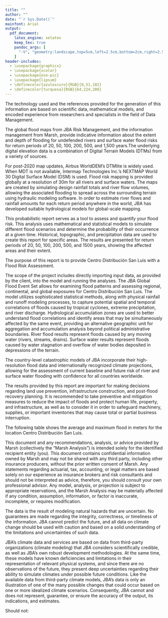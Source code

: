 ```yaml
---
title: ""
author: ""
date: "`r Sys.Date()`"
mainfont: Arial
output:
  pdf_document:
    latex_engine: xelatex
    keep_tex: true
    pandoc_args: [
      "-V", "geometry:landscape,top=5cm,left=2.5cm,bottom=2cm,right=2.5cm"
    ]
header-includes:
  - \usepackage{graphicx}
  - \usepackage{xcolor}
  - \usepackage{eso-pic}
  - \usepackage{lipsum}
  - \definecolor{azuloscuro}{RGB}{0,51,102}
  - \definecolor{turquesa}{RGB}{64,224,208}
---
```


\thispagestyle{empty}

\AddToShipoutPictureBG*{
  \includegraphics[width=\paperwidth,height=\paperheight]{image.png}
}

\vspace*{6cm}

\begin{flushleft}
  {\fontsize{38}{45}\selectfont \textbf{\textcolor{white}{Flood Model Report}}} \\[0.8cm]
  {\fontsize{24}{30}\selectfont \textcolor{white}{Portfolio Analysis}} \\[1.2cm]
  {\fontsize{24}{30}\selectfont \textcolor{white}{Cliente XXXX}} \\[0.4cm]
  {\Large \textcolor{white}{April 2025}} \\[4cm]
  {\small \textcolor{white}{A business of XXX}}
\end{flushleft}

\noindent
\textbf{\textcolor{turquesa}{\fontsize{16}{20}\selectfont Contenido}}

\noindent
\begin{enumerate}
  \item {\fontsize{11}{13}\selectfont Summary \dotfill \pageref{sec:summary}}
  \item {\fontsize{11}{13}\selectfont Results \dotfill \pageref{sec:results}}
\end{enumerate}

\newpage
\noindent
\textbf{\textcolor{turquesa}{\fontsize{16}{20}\selectfont Considerations}}
\vspace{0.5cm}

\noindent
\fontsize{11}{13}\selectfont The technology used and the references provided for the generation of this information are based on scientific data, mathematical models, and encoded experience from researchers and specialists in the field of Data Management.

\begin{itemize}
  \item {\fontsize{11}{13}\selectfont The present report, as well as the analysis, models,    and predictions contained in this document ("Information", are based on data provided by    MARSH through our client: Centro Distribucion San Luis and managed through the risk         assessment computer technology owned by JBA Risk Management.}
  \item {\fontsize{11}{13}\selectfont It is important to mention that the accuracy of the     predictions depends largely on the accuracy and quality of the data provided by the         client: Centro Distribución San Luis to the MARSH specialists}
  \item {\fontsize{11}{13}\selectfont The management of the information provided by Centro    Distribución San Luis is carried out through the licensing of MARSH in JBA Risk             Management, using regulatory frameworks for the protection of confidential information,     prohibiting its distribution to third parties without the prior written consent of MARSH    and JBA Risk Management.}
  \item {\fontsize{11}{13}\selectfont The information described within the report generated   by Marsh can only be used for the purpose of studying and interpreting results for Centro   Distribución San Luis. This document cannot be used under any circumstances in the          development and/or calibration of any product or service offerings that competi with JBA    Risk Management and MARSH..}
\end{itemize}

\fontsize{11}{13}\selectfont The global flood maps from JBA Risk Management, and the information management from Marsh, provide indicative information about the extent and depth of flooding for undefended rivers and surface water flood risks for return periods of 20, 50, 100, 200, 500, and 1,500 years.The underlying digital elevation data is a combination of Digital Terrain Models (DTMs) from a variety of sources.

\fontsize{11}{13}\selectfont For post-2020 map updates, Airbus WorldDEM's DTMlite is widely used. When MDT is not available, Intermap Technologies Inc.'s NEXTMAP World 30 Digital Surface Model (DSM) is used. Flood risk mapping is provided globally at a resolution of 30m for all rivers and surface waters. The maps are created by simulating design rainfall totals and river flow volumes, allowing the associated flooding to spread across the surrounding terrain using hydraulic modeling software. In order to estimate river flows and rainfall amounts for each return period anywhere in the world, JBA has developed suitable hydrological models for global-scale mapping.

\newpage
\noindent
\textbf{\textcolor{azuloscuro}{\fontsize{28}{32}\selectfont Summary}}
\vspace{0.5cm}

\fontsize{11}{13}\selectfont This probabilistic report serves as a tool to assess and quantify your flood risk. This analysis uses mathematical and statistical models to simulate different flood scenarios and determine the probability of their occurrence at a given time. Historical, topographic, and precipitation data are used to create this report for specific areas. The results are presented for return periods of 20, 50, 100, 200, 500, and 1500 years, showing the affected areas and their extent.

\fontsize{11}{13}\selectfont The purpose of this report is to provide Centro Distribución San Luis with a Flood Risk Assessment.

\fontsize{11}{13}\selectfont The scope of the project includes directly importing input data, as provided by the client, into the model and running the analyses. The JBA Global Flood Event Set allows for examining flood patterns and assessing regional, continental, and global exposures for Centro Distribución San Luis. The model utilizes sophisticated statistical methods, along with physical rainfall and runoff modeling processes, to capture potential spatial and temporal correlations of floods caused by tropical cyclones, extreme precipitation, and river discharge. Hydrological accumulation zones are used to better understand flood correlations and identify areas that may be simultaneously affected by the same event, providing an alternative geographic unit for aggregation and accumulation analysis beyond political administrative boundaries. River flood results represent floods caused by any moving water (rivers, streams, drains). Surface water results represent floods caused by water stagnation and overflow of water bodies deposited in depressions of the terrain.

\fontsize{11}{13}\selectfont The country-level catastrophic models of JBA incorporate their high-resolution flood data and internationally recognized climate projections, allowing for the assessment of current baseline and future risk of river and surface water flooding with confidence for all countries worldwide.

\fontsize{11}{13}\selectfont The results provided by this report are important for making decisions regarding land use prevention, infrastructure construction, and post-flood recovery planning. It is recommended to take preventive and mitigation measures to reduce the impact of floods and protect human life, property, and infrastructure, as well as to consider it in order to safeguard machinery, supplies, or important inventories that may cause total or partial business interruption.

\newpage
\noindent
\textbf{\textcolor{azuloscuro}{\fontsize{11}{13}\selectfont The following considerations were considered for Centro Distribución San Luis:}}
\vspace{0.5cm}

\newpage
\noindent
\textbf{\textcolor{azuloscuro}{\fontsize{28}{32}\selectfont Results}} 

\vspace{1cm}

\textbf{\textcolor{turquesa}{\fontsize{16}{20}\selectfont Centro Distribución San Luis:}}

\vspace{1cm}

\fontsize{11}{13}\selectfont The following table shows the average and maximum flood in meters for the location Centro Distribución San Luis.

\newpage
\noindent
\textbf{\textcolor{turquesa}{\fontsize{16}{20}\selectfont Return Periods}} 

\newpage

\newpage

\newpage
\noindent
\includegraphics[width=3cm]{Logo.png}

\vspace{1cm}

\noindent
\textbf{\textcolor{azuloscuro}{\fontsize{28}{32}\selectfont Disclaimer}} 
\vspace{1cm}

\fontsize{11}{13}\selectfont This document and any recommendations, analysis, or advice provided by Marsh (collectively the "Marsh Analysis") is intended solely for the identified recipient entity (you). This document contains confidential information owned by Marsh and may not be shared with any third party, including other insurance producers, without the prior written consent of Marsh. Any statements regarding actuarial, tax, accounting, or legal matters are based solely on our experience as insurance brokers and risk consultants and should not be interpreted as advice, therefore, you should consult your own professional advisor. Any model, analysis, or projection is subject to appropriate reservations, and the Marsh Analysis may be materially affected if any condition, assumption, information, or factor is inaccurate, incomplete, or requires modification.

\textbf{\fontsize{11}{13}\selectfont Copyright © JBA Risk Management Limited 2024. All rights reserved.}

\fontsize{11}{13}\selectfont The data is the result of modeling natural hazards that are uncertain. No guarantees are made regarding the integrity, correctness, or timeliness of the information. JBA cannot predict the future, and all data on climate change should be used with caution and based on a solid understanding of the limitations and uncertainties of such data.

\fontsize{11}{13}\selectfont JBA's climate data and services are based on data from third-party organizations (climate modeling) that JBA considers scientifically credible, as well as JBA's own robust development methodologies. At the same time, these models have known deficiencies and limitations in their representation of relevant physical systems, and since there are no observations of the future, they present deep uncertainties regarding their ability to simulate climates under possible future conditions. Like the available data from third-party climate models, JBA's data is only an illustration of one of the many possible changes that could occur based on one or more idealized climate scenarios. Consequently, JBA cannot and does not represent, guarantee, or ensure the accuracy of the output, its indications, and estimates.

\fontsize{11}{13}\selectfont Should not:
\begin{itemize}
  \item {\fontsize{11}{13}\selectfont Use JBA data or evaluation results for commercial      purposes.}
  \item {\fontsize{11}{13}\selectfont Not provide JBA data or evaluation results, in whole   or in part, to any third party, except as part of insurance brokerage activities or for    external reporting, regulatory documentation, or as required by law.}
\end{itemize}
